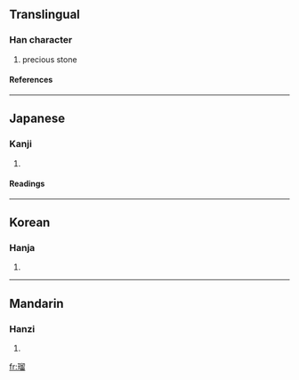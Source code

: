 ==Translingual==
===Han character===
{{Han char|rn=96|rad=玉|as=10|sn=14|four=|canj=一土竹竹田 (MGHHW)}}
# precious stone
====References====
{{Han ref|kx=0738.190|dkj=21143|dj=1149.040|hdz=21132.040|uh=7460|ud=29792}}

----
==Japanese==
===Kanji===
{{ja-kanji|grade=|rs=玉10}}
# {{defn|Japanese}} 
====Readings====
{{ja-readings|on=[[りゅう]] (ryū), [[る]] (ru)|kun=|nanori=}}

----
==Korean==
===Hanja===
{{ko-hanja|hangeul=류>유|eumhun=|rv=ryu>yu|mr=ryu>yu|y=lyu>yu}}
# {{defn|Korean}}

----
==Mandarin==
===Hanzi===
{{cmn-hanzi|pin=[[liú]] (liu2)|wg=liu<sup>2</sup>}}
# {{defn|Mandarin}}

[[fr:瑠]]